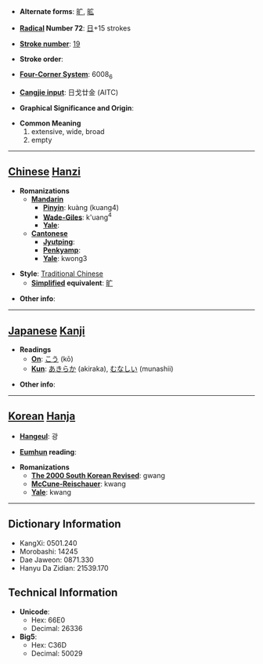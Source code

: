 * '''Alternate forms''': [[旷]], [[昿]]

* '''[[Wiktionary:Chinese radical index| Radical]] Number 72''': [[Wiktionary:Chinese radical index 日|日]]+15 strokes

* '''[[Wiktionary:Chinese total strokes index|Stroke number]]''': [[Wiktionary:Chinese total strokes index 19|19]]

* '''Stroke order''': 

* '''[[Wiktionary:Chinese four corner index|Four-Corner System]]''': 6008<sub>6</sub>

* '''[[Wiktionary:Chinese Cangjie index|Cangjie input]]''': 日戈廿金 (AITC)

* '''Graphical Significance and Origin''': 

* '''Common Meaning'''
*#extensive, wide, broad
*# empty


----

== [[Chinese]] [[Hanzi]] ==

* '''Romanizations'''
** '''[[Mandarin]]'''
*** '''[[Pinyin]]''': kuàng (kuang4)
*** '''[[Wade-Giles]]''': k'uang<sup>4</sup>
*** '''[[Yale]]''': 
** '''[[Cantonese]]'''
*** '''[[Jyutping]]''':
*** '''[[Penkyamp]]''': 
*** '''[[Yale]]''': kwong3

* '''Style''': [[Traditional Chinese]] 
** '''[[Simplified Chinese|Simplified]] equivalent''': [[旷]]

* '''Other info''': 

----

== [[Japanese]] [[Kanji]] ==

* '''Readings'''
** '''[[On]]''': [[こう]] (kō)
** '''[[Kun]]''': [[あきらか]] (akiraka), [[むなしい]] (munashii)

* '''Other info''':  

----

== [[Korean]] [[Hanja]] ==

* '''[[Hangeul]]''': 광

* '''[[Eumhun]] reading''': 

* '''Romanizations'''
** '''[[The 2000 South Korean Revised Romanization|The 2000 South Korean Revised]]''': gwang
** '''[[McCune-Reischauer]]''': kwang
** '''[[Yale]]''': kwang

----

== Dictionary Information ==

* KangXi: 0501.240
* Morobashi: 14245
* Dae Jaweon: 0871.330
* Hanyu Da Zidian: 21539.170

== Technical Information ==

* '''Unicode''':
** Hex: 66E0
** Decimal: 26336
* '''Big5''':
** Hex: C36D
** Decimal: 50029